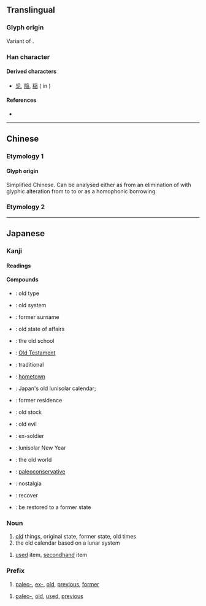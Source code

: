 {{character info/new}}
{{also|舊|伯}}
==Translingual==
{{stroke order}}
{{ja-forms|旧|旧|[[舊#Translingual|&#x820A;]]}}

===Glyph origin===
Variant of {{l|mul|臼}}.

===Han character===
{{Han char|rn=72|rad=日|as=01|sn=5|four=|canj=LA|ids=⿰丨日}}

====Derived characters====
* [[児]], [[陥]], [[稲]] ({{Han simp|[[兒]], [[陷]], [[稻]]|f=臼|t=旧}} in {{w|Japanese shinjitai}})

====References====
* {{Han ref|kx=0489.051|dkj=13737|dj=0850.040|hdz=21483.020|uh=65E7|ud=26087}}

----

==Chinese==

===Etymology 1===
====Glyph origin====
Simplified Chinese. Can be analysed either as from an elimination of {{l|zh|雈}} with glyphic alteration from {{l|zh|臼}} to {{l|zh|旧}} to or as a homophonic borrowing.
{{zh-see|舊}}

===Etymology 2===
{{zh-see|臼|v}}

----

==Japanese==
{{ja-kanji forms|旧|舊}}

===Kanji===
{{ja-kanji|grade=5|rs=日01|style=s|kyu=舊}}

====Readings====
{{ja-readings
|goon=ぐ
|kanon=きゅう<きう
|kanyoon=く
|kun=ふる-い, もと-
}}

====Compounds====
{{der-top|Compounds}}
* {{ja-r|旧式|きゅうしき}}: old type
* {{ja-r|旧制|きゅうせい}}: old system
* {{ja-r|旧姓|きゅうせい}}: former surname
* {{ja-r|旧態|きゅうたい}}: old state of affairs
* {{ja-r|旧派|きゅうは}}: the old school
* {{ja-r|旧約|きゅうやく}}: [[Old Testament]]
* {{ja-r|旧来|きゅうらい}}: traditional
* {{ja-r|旧里|きゅうり}}: [[hometown]]
* {{ja-r|旧暦|きゅうれき}}: Japan's old lunisolar calendar;
* {{ja-r|旧居|きゅうきょ}}: former residence
{{der-mid}}
* {{ja-r|旧株|きゅうかぶ}}: old stock
* {{ja-r|旧弊|きゅうへい}}: old evil
* {{ja-r|旧軍人|きゅうぐんじん}}: ex-soldier
* {{ja-r|旧正月|きゅうしょうがつ}}: lunisolar New Year
* {{ja-r|旧世界|きゅうせかい}}: the old world
* {{ja-r|旧保守|きゅうほしゅ}}: [[paleoconservative]]
* {{ja-r|懐旧|かいきゅう}}: nostalgia
* {{ja-r|復旧|ふっきゅう}}: recover
* {{ja-r|旧に復する|きゅう に ふくする}}: be restored to a former state
{{der-bottom}}

===Noun===
{{ja-noun|きゅう|kyu=舊|hhira=きう}}

# [[old]] things, original state, former state, old times
# the old calendar based on a lunar system

{{ja-noun|ふる|kyu=舊}}

# [[used]] item, [[secondhand]] item

===Prefix===
{{ja-pos|きゅう|prefix|kyu=舊|hhira=きう}}

# [[paleo-]], [[ex-]], [[old]], [[previous]], [[former]]

{{ja-pos|ふる|prefix|kyu=舊}}

# [[paleo-]], [[old]], [[used]], [[previous]]